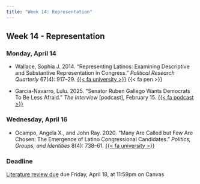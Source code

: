```yaml
---
title: "Week 14: Representation"
---
```


::: {.content-visible when-format="pdf"}

## Week 14 - Representation

:::


[//]: <> (Need to write intro)

### Monday, April 14

- Wallace, Sophia J. 2014. "Representing Latinos: Examining Descriptive and Substantive Representation in Congress." *Political Research Quarterly* 67(4): 917–29. [{{< fa university >}}](https://go.openathens.net/redirector/agnesscott.edu?url=https%3A%2F%2Fdoi.org%2F10.1177%2F1065912914541795) {{< fa pen >}}

- Garcia-Navarro, Lulu. 2025. "Senator Ruben Gallego Wants Democrats To Be Less Afraid." *The Interview* [podcast], February 15. [{{< fa podcast >}}](https://youtu.be/85qWjka-Bmg?si=5nawDK20LMG6fjXm)



### Wednesday, April 16

- Ocampo, Angela X., and John Ray. 2020. "Many Are Called but Few Are Chosen: The Emergence of Latino Congressional Candidates." *Politics, Groups, and Identities* 8(4): 738–61. [{{< fa university >}}](https://go.openathens.net/redirector/agnesscott.edu?url=https%3A%2F%2Fdoi.org%2F10.1080%2F21565503.2019.1629968)


:::{.callout-important}

### Deadline

[Literature review due](../assignment/literature-review.qmd) due Friday, April 18, at 11:59pm on Canvas

:::
